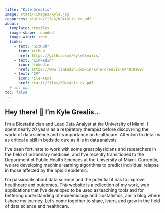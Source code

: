 ```yaml
---
title: "Kyle Grealis"
image: static/images/kyle.jpg
resources: static/files/KGrealis_cv.pdf
about:
  template: trestles
  image-shape: rounded
  image-width: 15em
  links:
    - text: "GitHub"
      icon: github
      href: https://github.com/kyleGrealis/
    - text: "LinkedIn"
      icon: linkedin
      href: https://www.linkedin.com/in/kyle-grealis-044030180/
    - text: "CV"
      icon: file-text
      href: static/files/KGrealis_cv.pdf
  # id: ppc
toc: false
---
```


::: {#ppc}
## Hey there! 👋  I'm Kyle Grealis...

I'm a Biostatistician and Lead Data Analyst at the University of Miami. I spent nearly 20 years as a respiratory therapist before discovering the world of data science and its importance on healthcare. Attention to detail is as critical a skill in bedside care as it is in data analysis. 

I've been fortunate to work with some great physicians and researchers in the field of pulmonary medicine, and I've recently transitioned to the Department of Public Health Sciences at the University of Miami. Currently, we are developing machine learning algorithms to predict individual relapse in those affected by the opioid epidemic.

I'm passionate about data science and the potential it has to improve healthcare and outcomes. This website is a collection of my work, web applications that I've developed to be used as teaching tools and for bettering understanding of epidemiology and biostatistics, and a blog where I share my journey. Let's come together to share, learn, and grow in the field of data science and healthcare.
:::

